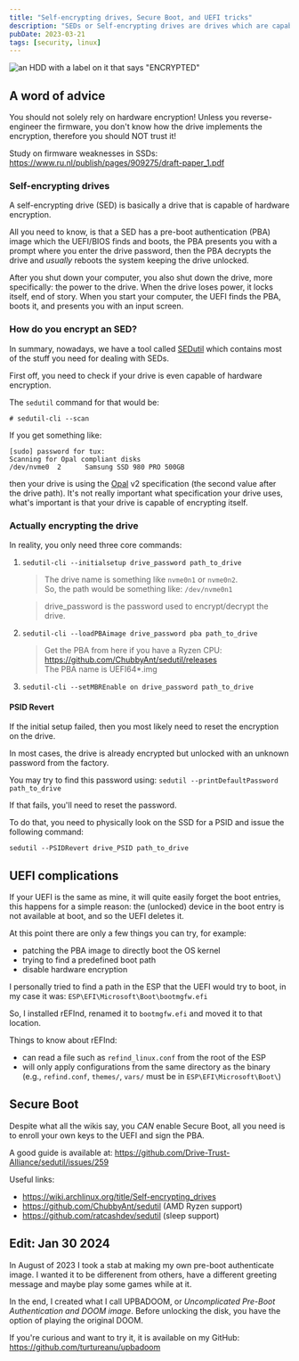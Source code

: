 ```yaml
---
title: "Self-encrypting drives, Secure Boot, and UEFI tricks"
description: "SEDs or Self-encrypting drives are drives which are capable of hardware encryption, in this article I go into how to enable hardware encryption and a how I solved a bunch of roadblocks along the way."
pubDate: 2023-03-21
tags: [security, linux]
---
```


![an HDD with a label on it that says "ENCRYPTED"](/linux/hardware-encryption/thumbnail.jpg)

## A word of advice

You should not solely rely on hardware encryption! Unless you reverse-engineer the firmware, you don't know how the drive implements the encryption, therefore you should NOT trust it!

Study on firmware weaknesses in SSDs: https://www.ru.nl/publish/pages/909275/draft-paper_1.pdf

### Self-encrypting drives

A self-encrypting drive (SED) is basically a drive that is capable of hardware encryption.

All you need to know, is that a SED has a pre-boot authentication (PBA) image which the UEFI/BIOS finds and boots, the PBA presents you with a prompt where you enter the drive password, then the PBA decrypts the drive and _usually_ reboots the system keeping the drive unlocked.

After you shut down your computer, you also shut down the drive, more specifically: the power to the drive. When the drive loses power, it locks itself, end of story. When you start your computer, the UEFI finds the PBA, boots it, and presents you with an input screen.

### How do you encrypt an SED?

In summary, nowadays, we have a tool called [SEDutil](https://sedutil.com/) which contains most of the stuff you need for dealing with SEDs.

First off, you need to check if your drive is even capable of hardware encryption.

The `sedutil` command for that would be:

```
# sedutil-cli --scan
```

If you get something like:

```
[sudo] password for tux:
Scanning for Opal compliant disks
/dev/nvme0  2      Samsung SSD 980 PRO 500GB
```

then your drive is using the [Opal](https://en.wikipedia.org/wiki/Opal_Storage_Specification) v2 specification (the second value after the drive path). It's not really important what specification your drive uses, what's important is that your drive is capable of encrypting itself.

### Actually encrypting the drive

In reality, you only need three core commands:

1. `sedutil-cli --initialsetup drive_password path_to_drive`

   > The drive name is something like `nvme0n1` or `nvme0n2`. \
   > So, the path would be something like: `/dev/nvme0n1`

   > drive_password is the password used to encrypt/decrypt the drive.

2. `sedutil-cli --loadPBAimage drive_password pba path_to_drive`

   > Get the PBA from here if you have a Ryzen CPU: https://github.com/ChubbyAnt/sedutil/releases \
   > The PBA name is UEFI64\*.img

3. `sedutil-cli --setMBREnable on drive_password path_to_drive`

#### PSID Revert

If the initial setup failed, then you most likely need to reset the encryption on the drive.

In most cases, the drive is already encrypted but unlocked with an unknown password from the factory.

You may try to find this password using: `sedutil --printDefaultPassword path_to_drive`

If that fails, you'll need to reset the password.

To do that, you need to physically look on the SSD for a PSID and issue the following command:

`sedutil --PSIDRevert drive_PSID path_to_drive`

## UEFI complications

If your UEFI is the same as mine, it will quite easily forget the boot entries, this happens for a simple reason: the (unlocked) device in the boot entry is not available at boot, and so the UEFI deletes it.

At this point there are only a few things you can try, for example:

- patching the PBA image to directly boot the OS kernel
- trying to find a predefined boot path
- disable hardware encryption

I personally tried to find a path in the ESP that the UEFI would try to boot, in my case it was: `ESP\EFI\Microsoft\Boot\bootmgfw.efi`

So, I installed rEFInd, renamed it to `bootmgfw.efi` and moved it to that location.

Things to know about rEFInd:

- can read a file such as `refind_linux.conf` from the root of the ESP
- will only apply configurations from the same directory as the binary (e.g., `refind.conf`, `themes/`, `vars/` must be in `ESP\EFI\Microsoft\Boot\`)

## Secure Boot

Despite what all the wikis say, you _CAN_ enable Secure Boot, all you need is to enroll your own keys to the UEFI and sign the PBA.

A good guide is available at: https://github.com/Drive-Trust-Alliance/sedutil/issues/259

Useful links:

- https://wiki.archlinux.org/title/Self-encrypting_drives
- https://github.com/ChubbyAnt/sedutil (AMD Ryzen support)
- https://github.com/ratcashdev/sedutil (sleep support)

## Edit: Jan 30 2024

In August of 2023 I took a stab at making my own pre-boot authenticate image.
I wanted it to be differenent from others, have a different greeting message and maybe play some games while at it.

In the end, I created what I call UPBADOOM, or _Uncomplicated Pre-Boot Authentication and DOOM image_.
Before unlocking the disk, you have the option of playing the original DOOM.

If you're curious and want to try it, it is available on my GitHub: https://github.com/turtureanu/upbadoom
